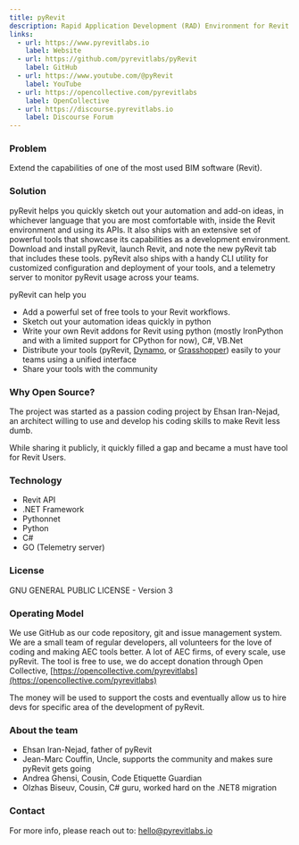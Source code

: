 ```yaml
---
title: pyRevit
description: Rapid Application Development (RAD) Environment for Revit
links:
  - url: https://www.pyrevitlabs.io
    label: Website
  - url: https://github.com/pyrevitlabs/pyRevit
    label: GitHub
  - url: https://www.youtube.com/@pyRevit
    label: YouTube
  - url: https://opencollective.com/pyrevitlabs
    label: OpenCollective
  - url: https://discourse.pyrevitlabs.io
    label: Discourse Forum
---
```


### Problem

Extend the capabilities of one of the most used BIM software (Revit).

### Solution

pyRevit helps you quickly sketch out your automation and add-on ideas, in whichever language that you are most comfortable with, inside the Revit environment and using its APIs. It also ships with an extensive set of powerful tools that showcase its capabilities as a development environment. Download and install pyRevit, launch Revit, and note the new pyRevit tab that includes these tools. pyRevit also ships with a handy CLI utility for customized configuration and deployment of your tools, and a telemetry server to monitor pyRevit usage across your teams.

pyRevit can help you

- Add a powerful set of free tools to your Revit workflows.
- Sketch out your automation ideas quickly in python
- Write your own Revit addons for Revit using python (mostly IronPython and with a limited support for CPython for now), C#, VB.Net
- Distribute your tools (pyRevit, [Dynamo](https://dynamobim.org/), or [Grasshopper](https://www.rhino3d.com/inside)) easily to your teams using a unified interface
- Share your tools with the community

### Why Open Source?

The project was started as a passion coding project by Ehsan Iran-Nejad, an architect willing to use and develop his coding skills to make Revit less dumb.

While sharing it publicly, it quickly filled a gap and became a must have tool for Revit Users.

### Technology

- Revit API
- .NET Framework
- Pythonnet
- Python
- C#
- GO (Telemetry server)

### License

GNU GENERAL PUBLIC LICENSE - Version 3

### Operating Model

We use GitHub as our code repository, git and issue management system. We are a small team of regular developers, all volunteers for the love of coding and making AEC tools better.
A lot of AEC firms, of every scale, use pyRevit.
The tool is free to use, we do accept donation through Open Collective, [https://opencollective.com/pyrevitlabs](https://opencollective.com/pyrevitlabs)

The money will be used to support the costs and eventually allow us to hire devs for specific area of the development of pyRevit.

### About the team

- Ehsan Iran-Nejad, father of pyRevit
- Jean-Marc Couffin, Uncle, supports the community and makes sure pyRevit gets going
- Andrea Ghensi, Cousin, Code Etiquette Guardian
- Olzhas Biseuv, Cousin, C# guru, worked hard on the .NET8 migration

### Contact

For more info, please reach out to: [hello@pyrevitlabs.io](mailto:hello@pyrevitlabs.io)
